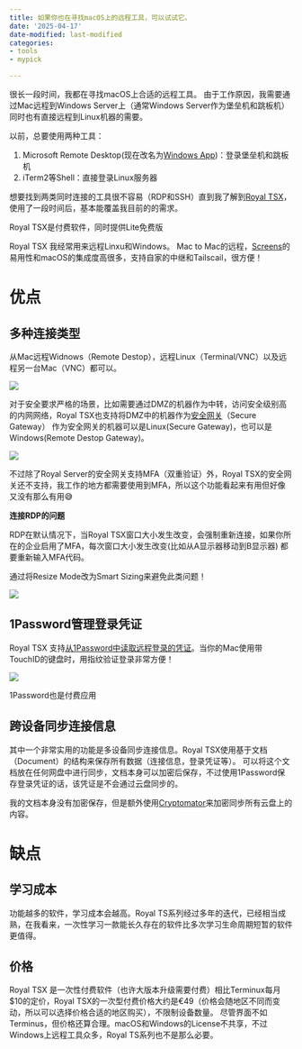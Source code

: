 ```yaml
---
title: 如果你也在寻找macOS上的远程工具，可以试试它。
date: '2025-04-17'
date-modified: last-modified
categories:
- tools
- mypick

---
```


很长一段时间，我都在寻找macOS上合适的远程工具。
由于工作原因，我需要通过Mac远程到Windows Server上（通常Windows Server作为堡垒机和跳板机）
同时也有直接远程到Linux机器的需要。

以前，总要使用两种工具：

1. Microsoft Remote Desktop(现在改名为[Windows App](https://apps.apple.com/us/app/windows-app/id1295203466?mt=12))：登录堡垒机和跳板机
2. iTerm2等Shell：直接登录Linux服务器

想要找到两类同时连接的工具很不容易（RDP和SSH）直到我了解到[Royal TSX](https://www.royalapps.com/ts/mac/features)，使用了一段时间后，基本能覆盖我目前的的需求。

::: {.callout-note}
Royal TSX是付费软件，同时提供Lite免费版
:::

::: {.callout-tip title="新发现"}

Royal TSX 我经常用来远程Linxu和Windows。
Mac to Mac的远程，[Screens](https://edovia.com/en/screens)的易用性和macOS的集成度高很多，支持自家的中继和Tailscail，很方便！
:::

# 优点

## 多种连接类型

从Mac远程Widnows（Remote Destop），远程Linux（Terminal/VNC）以及远程另一台Mac（VNC）都可以。

![](https://image.luozx.org/garden/2025/04/dcc701426c46e59ab6fa1892b06827d0.png)

对于安全要求严格的场景，比如需要通过DMZ的机器作为中转，访问安全级别高的内网网络，Royal TSX也支持将DMZ中的机器作为[安全网关](https://docs.royalapps.com/r2023/royalts/reference/gateways/securegateway.html)（Secure Gateway）
作为安全网关的机器可以是Linux(Secure Gateway)，也可以是Windows(Remote Destop Gateway)。

![](https://image.luozx.org/garden/2025/04/e4c9aefbbb69f15a4816badebfd598eb.png)


不过除了Royal Server的安全网关支持MFA（双重验证）外，Royal TSX的安全网关还不支持，我工作的地方都需要使用到MFA，所以这个功能看起来有用但好像又没有那么有用😅

**连接RDP的问题**

RDP在默认情况下，当Royal TSX窗口大小发生改变，会强制重新连接，如果你所在的企业启用了MFA，每次窗口大小发生改变(比如从A显示器移动到B显示器)
都要重新输入MFA代码。

通过将Resize Mode改为Smart Sizing来避免此类问题！

![](https://image.luozx.org/garden/2025/04/4462aff77fe4b21b9edefe4d4f519c94.png)


## 1Password管理登录凭证
Royal TSX 支持[从1Password中读取远程登录的凭证](https://www.royalapps.com/blog/dynamic-folder-integration-for-1password)。当你的Mac使用带TouchID的键盘时，用指纹验证登录非常方便！

![](https://image.luozx.org/garden/2025/04/9d3445bd9f3a8a0ca957fe66005ae8e0.png)

::: {.callout-note}
1Password也是付费应用
:::


## 跨设备同步连接信息

其中一个非常实用的功能是多设备同步连接信息。Royal TSX使用基于文档（Document）的结构来保存所有数据（连接信息，登录凭证等）。
可以将这个文档放在任何网盘中进行同步，文档本身可以加密后保存，不过使用1Password保存登录凭证的话，该凭证是不会通过云盘同步的。

我的文档本身没有加密保存，但是额外使用[Cryptomator](https://cryptomator.org/)来加密同步所有云盘上的内容。


# 缺点
## 学习成本
功能越多的软件，学习成本会越高。Royal TS系列经过多年的迭代，已经相当成熟，在我看来，一次性学习一款能长久存在的软件比多次学习生命周期短暂的软件更值得。

## 价格
Royal TSX 是一次性付费软件（也许大版本升级需要付费）相比Terminux每月$10的定价，Royal TSX的一次型付费价格大约是€49（价格会随地区不同而变动，所以可以选择价格合适的地区购买），不限制设备数量。
尽管界面不如Terminus，但价格还算合理。macOS和Windows的License不共享，不过Windows上远程工具众多，Royal TS系列也不是那么必要。

